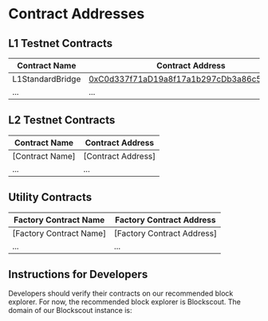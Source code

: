 # Contract Addresses

## L1 Testnet Contracts

| Contract Name    | Contract Address                                                                                                                 |
| ---------------- | -------------------------------------------------------------------------------------------------------------------------------- |
| L1StandardBridge | [0xC0d337f71aD19a8f17a1b297cDb3a86c5EEf9Eec](https://sepolia.etherscan.io/address/0xC0d337f71aD19a8f17a1b297cDb3a86c5EEf9Eec) |
| ...              | ...                                                                                                                              |

## L2 Testnet Contracts

| Contract Name    | Contract Address    |
| ---------------- | ------------------- |
| \[Contract Name] | \[Contract Address] |
| ...              | ...                 |

## Utility Contracts

| Factory Contract Name    | Factory Contract Address    |
| ------------------------ | --------------------------- |
| \[Factory Contract Name] | \[Factory Contract Address] |
| ...                      | ...                         |

## Instructions for Developers

Developers should verify their contracts on our recommended block explorer. For now, the recommended block explorer is Blockscout. The domain of our Blockscout instance is:
